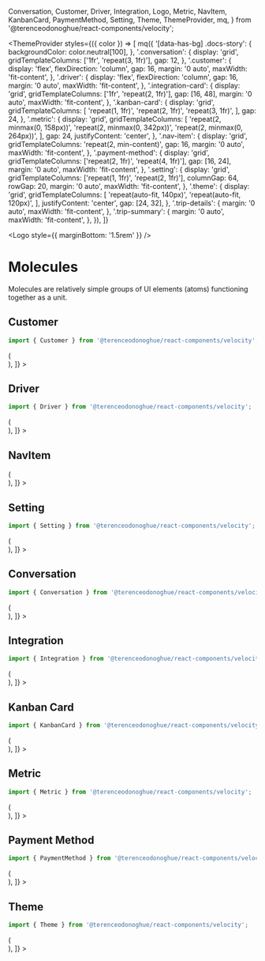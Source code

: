 
  Conversation,
  Customer,
  Driver,
  Integration,
  Logo,
  Metric,
  NavItem,
  KanbanCard,
  PaymentMethod,
  Setting,
  Theme,
  ThemeProvider,
  mq,
} from '@terenceodonoghue/react-components/velocity';

<Meta title="Components/Velocity/Molecules" />

<ThemeProvider
  styles={({ color }) => [
    mq({
      '[data-has-bg] .docs-story': {
        backgroundColor: color.neutral[100],
      },
      '.conversation': {
        display: 'grid',
        gridTemplateColumns: ['1fr', 'repeat(3, 1fr)'],
        gap: 12,
      },
      '.customer': {
        display: 'flex',
        flexDirection: 'column',
        gap: 16,
        margin: '0 auto',
        maxWidth: 'fit-content',
      },
      '.driver': {
        display: 'flex',
        flexDirection: 'column',
        gap: 16,
        margin: '0 auto',
        maxWidth: 'fit-content',
      },
      '.integration-card': {
        display: 'grid',
        gridTemplateColumns: ['1fr', 'repeat(2, 1fr)'],
        gap: [16, 48],
        margin: '0 auto',
        maxWidth: 'fit-content',
      },
      '.kanban-card': {
        display: 'grid',
        gridTemplateColumns: [
          'repeat(1, 1fr)',
          'repeat(2, 1fr)',
          'repeat(3, 1fr)',
        ],
        gap: 24,
      },
      '.metric': {
        display: 'grid',
        gridTemplateColumns: [
          'repeat(2, minmax(0, 158px))',
          'repeat(2, minmax(0, 342px))',
          'repeat(2, minmax(0, 264px))',
        ],
        gap: 24,
        justifyContent: 'center',
      },
      '.nav-item': {
        display: 'grid',
        gridTemplateColumns: 'repeat(2, min-content)',
        gap: 16,
        margin: '0 auto',
        maxWidth: 'fit-content',
      },
      '.payment-method': {
        display: 'grid',
        gridTemplateColumns: ['repeat(2, 1fr)', 'repeat(4, 1fr)'],
        gap: [16, 24],
        margin: '0 auto',
        maxWidth: 'fit-content',
      },
      '.setting': {
        display: 'grid',
        gridTemplateColumns: ['repeat(1, 1fr)', 'repeat(2, 1fr)'],
        columnGap: 64,
        rowGap: 20,
        margin: '0 auto',
        maxWidth: 'fit-content',
      },
      '.theme': {
        display: 'grid',
        gridTemplateColumns: [
          'repeat(auto-fit, 140px)',
          'repeat(auto-fit, 120px)',
        ],
        justifyContent: 'center',
        gap: [24, 32],
      },
      '.trip-details': {
        margin: '0 auto',
        maxWidth: 'fit-content',
      },
      '.trip-summary': {
        margin: '0 auto',
        maxWidth: 'fit-content',
      },
    }),
  ]}
>

<Logo style={{ marginBottom: '1.5rem' }} />

# Molecules

Molecules are relatively simple groups of UI elements (atoms) functioning together as a unit.

## Customer

```javascript
import { Customer } from '@terenceodonoghue/react-components/velocity';
```

<Canvas>
  <Story
    name="Customer"
    decorators={[
      (Story) => (
        <div className="customer">
          <Story />
        </div>
      ),
    ]}
  >
    <Customer
      avatar={faker.image.avatar()}
      name={faker.name.fullName()}
      interactions={1}
    />
    <Customer
      avatar={faker.image.avatar()}
      name={faker.name.fullName()}
      interactions={2}
    />
  </Story>
</Canvas>

## Driver

```javascript
import { Driver } from '@terenceodonoghue/react-components/velocity';
```

<Canvas>
  <Story
    name="Driver"
    decorators={[
      (Story) => (
        <div className="driver">
          <Story />
        </div>
      ),
    ]}
  >
    <Driver
      avatar={faker.image.avatar()}
      name="Bebop"
      vehicle={faker.vehicle.vehicle()}
      distance="1,232 miles"
      earnings={6432}
      rank={1}
    />
    <Driver
      avatar={faker.image.avatar()}
      name="Gran Tesoro"
      vehicle={faker.vehicle.vehicle()}
      distance="945 miles"
      earnings={5432}
    />
  </Story>
</Canvas>

## NavItem

<Canvas>
  <Story
    name="NavItem"
    decorators={[
      (Story) => (
        <div className="nav-item">
          <Story />
        </div>
      ),
    ]}
  >
    <NavItem icon="dashboard" label="Overview" compact selected />
    <NavItem icon="dashboard" label="Overview" selected />
    <NavItem icon="dashboard" label="Overview" compact />
    <NavItem icon="dashboard" label="Overview" />
  </Story>
</Canvas>

## Setting

```javascript
import { Setting } from '@terenceodonoghue/react-components/velocity';
```

<Canvas>
  <Story
    name="Setting"
    decorators={[
      (Story) => (
        <div className="setting">
          <Story />
        </div>
      ),
    ]}
  >
    <Setting
      label="Email Notification"
      description="Commits data and history"
    />
    <Setting
      label="Push Notification"
      description="Commits data and history"
      defaultChecked
    />
  </Story>
</Canvas>

## Conversation

```javascript
import { Conversation } from '@terenceodonoghue/react-components/velocity';
```

<Canvas>
  <Story
    name="Conversation"
    decorators={[
      (Story) => (
        <div className="conversation">
          <Story />
        </div>
      ),
    ]}
  >
    <Conversation
      avatar={faker.image.avatar()}
      name={faker.name.fullName()}
      time="2m"
      message={faker.lorem.sentence()}
      unread
    />
    <Conversation
      avatar={faker.image.avatar()}
      defaultChecked
      name={faker.name.fullName()}
      time="51m"
      message={faker.lorem.sentence()}
    />
    <Conversation
      avatar={faker.image.avatar()}
      name={faker.name.fullName()}
      time="40m"
      message={faker.lorem.sentence()}
    />
  </Story>
</Canvas>

## Integration

```javascript
import { Integration } from '@terenceodonoghue/react-components/velocity';
```

<Canvas>
  <Story
    name="Integration"
    decorators={[
      (Story) => (
        <div className="integration-card">
          <Story />
        </div>
      ),
    ]}
  >
    <Integration
      icon={InVision}
      label="InVision"
      description="Boards and prototypes"
      defaultChecked
    />
    <Integration
      icon={GitHub}
      label="GitHub"
      description="Commits data and history"
    />
  </Story>
</Canvas>

## Kanban Card

```javascript
import { KanbanCard } from '@terenceodonoghue/react-components/velocity';
```

<Canvas data-has-bg>
  <Story
    name="KanbanCard"
    decorators={[
      (Story) => (
        <div className="kanban-card">
          <Story />
        </div>
      ),
    ]}
  >
    <KanbanCard
      color="#2E5BFF"
      name="Spire"
      description="Tire replacement"
      cost="$233"
      date="June 12"
    />
    <KanbanCard
      color="#8C54FF"
      name="Expedition"
      description="Tire replacement"
      cost="$766"
      date="June 3"
    />
    <KanbanCard
      color="#00C1D4"
      name="Scorpion"
      description="Monthly service"
      cost="$430"
      date="June 4"
    />
    <KanbanCard
      color="#F7C137"
      name="Empire"
      description="Engine check-up"
      cost="$542"
      date="June 24"
    />
  </Story>
</Canvas>

## Metric

```javascript
import { Metric } from '@terenceodonoghue/react-components/velocity';
```

<Canvas data-has-bg>
  <Story
    name="Metric"
    decorators={[
      (Story) => (
        <div className="metric">
          <Story />
        </div>
      ),
    ]}
  >
    <Metric
      color="#33AC2E"
      icon="check"
      label="Vehicles on track"
      value="1,428"
    />
    <Metric
      color="#00C1D4"
      icon="marker"
      label="Distance driven"
      value="158.3 mi"
    />
    <Metric
      color="#8C54FF"
      icon="energy"
      label="Energy consumed"
      value="87.4 kWh"
    />
    <Metric
      color="#F7C137"
      icon="dynamic"
      label="Total drive time"
      value="24.2 h"
    />
  </Story>
</Canvas>

## Payment Method

```javascript
import { PaymentMethod } from '@terenceodonoghue/react-components/velocity';
```

<Canvas>
  <Story
    name="PaymentMethod"
    decorators={[
      (Story) => (
        <div className="payment-method">
          <Story />
        </div>
      ),
    ]}
  >
    <PaymentMethod variant="applepay" />
    <PaymentMethod variant="applepay" selected />
    <PaymentMethod variant="mastercard" />
    <PaymentMethod variant="mastercard" selected />
    <PaymentMethod variant="paypal" />
    <PaymentMethod variant="paypal" selected />
    <PaymentMethod variant="visa" />
    <PaymentMethod variant="visa" selected />
  </Story>
</Canvas>

## Theme

```javascript
import { Theme } from '@terenceodonoghue/react-components/velocity';
```

<Canvas>
  <Story
    name="Theme"
    decorators={[
      (Story) => (
        <div className="theme">
          <Story />
        </div>
      ),
    ]}
  >
    <Theme
      label="Shelob"
      colors={['#2e5bff', '#e0e7ff', '#8097b1']}
      defaultChecked
    />
    <Theme label="Denethor" colors={['#8c54ff', '#00c1d4', '#fad050']} />
  </Story>
</Canvas>

</ThemeProvider>
